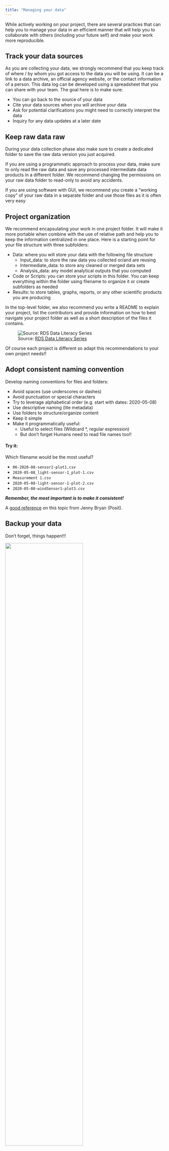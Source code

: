 ```yaml
---
title: "Managing your data"
---
```


While actively working on your project, there are several practices that can help you to manage your data in an efficient manner that will help you to collaborate with others (including your future self) and make your work more reproducible.


## Track your data sources

As you are collecting your data, we strongly recommend that you keep track of where / by whom you got access to the data you will be using.  It can be a link to a data archive, an official agency website, or the contact information of a person. This data log can be developed using a spreadsheet that you can share with your team. The goal here is to make sure:

- You can go back to the source of your data
- Cite your data sources when you will archive your data
- Ask for potential clarifications you might need to correctly interpret the data
- Inquiry for any data updates at a later date


## Keep raw data raw

During your data collection phase also make sure to create a dedicated folder to save the raw data version you just acquired. 

If you are using a programmatic approach to process your data, make sure to only read the raw data and save any processed intermediate data products in a different folder. We recommend changing the permissions on your raw data folder to read-only to avoid any accidents.

If you are using software with GUI, we recommend you create a "working copy" of your raw data in a separate folder and use those files as it is often very easy  


## Project organization

We recommend encapsulating your work in one project folder. It will make it more portable when combine with the use of relative path and help you to keep the information centralized in one place. Here is a starting point for your file structure with three subfolders:

- Data: where you will store your data with the following file structure
    - Input_data: to store the raw data you collected or/and are reusing
    - Intermediate_data: to store any cleaned or merged data sets
    - Analysis_data: any model analytical outputs that you computed
- Code or Scripts: you can store your scripts in this folder. You can keep everything within the folder using filename to organize it or create subfolders as needed
- Results: to store tables, graphs, reports, or any other scientific products you are producing

In the top-level folder, we also recommend you write a README to explain your project, list the contributors and provide information on how to best navigate your project folder as well as a short description of the files it contains.


![Source: [RDS Data Literacy Series](https://www.library.ucsb.edu/sites/default/files/dls-n8-2021-projectfolder-navy.pdf)](images/project_organization.png)


Of course each project is different so adapt this recommendations to your own project needs!!


## Adopt consistent naming convention

Develop naming conventions for files and folders:

- Avoid spaces (use underscores or dashes)
- Avoid punctuation or special characters
- Try to leverage alphabetical order (e.g. start with dates: 2020-05-08)
- Use descriptive naming (lite metadata)
- Use folders to structure/organize content
- Keep it simple
- Make it programmatically useful:
    - Useful to select files (Wildcard *, regular expression)
    - But don’t forget Humans need to read file names too!!

#### Try it:

Which filename would be the most useful?

- `06-2020-08-sensor2-plot1.csv`
- `2020-05-08_light-sensor-1_plot-1.csv`
- `Measurement 1.csv`
- `2020-05-08-light-sensor-1-plot-2.csv`
- `2020-05-08-windSensor1-plot3.csv`

***Remember, the most important is to make it consistent!***

A [good reference](https://speakerdeck.com/jennybc/how-to-name-files) on this topic from Jenny Bryan (Posit).


## Backup your data

Don't forget, things happen!!!

![](images/broken_laptop.png){width=70% fig-align="center"}

To protect yourself against data loss we suggest you backup your data following the 3-2-1 rule:

- Maintain **3** up-to-date copies of your data
- In **2** different storage solutions
- with **1** copy being off site or in the cloud

![Source: [RDS Data Literacy Series](https://www.library.ucsb.edu/sites/default/files/dls-databackup-n06-2022-navy.pdf)](images/backup321.png)

As a UCSB affiliate, you have access to cloud storage solutions such as Google Drive and Box and other departmental computing and storage resources. Check with your departmental IT Team!! 




## Making your work more reproducible  


### Analytical workflows

Building analytical workflows or data pipelines empowers you to iterate more quickly and integrate new information more easily. Say goodbye to copy-paste!! It also enables others to build on your work. Your research is important – but arguably only when others can find it, make sense of it, and build from it. You’re constantly collaborating and most importantly with Future You! Develop your workflows in a mindset geared towards collaboration. ***Workflows are rarely linear! They are developed iteratively, and one of the most helpful things you can do is talk about them with your research team.***

![The tidy workflow, Source: R for Data Science](images/tidy-workflow.png)

***Workflows are rarely linear! They are developed iteratively, and one of the most helpful things you can do is talk about them with your research team.***

### Code

One great way to build such workflow from raw data to scientific outputs is to use scripts and leave copy-pasting behind. Here are a few things to consider: 

- Comment your code... too much is not a thing
- Notebooks like Jupyter and RMarkdown can help you to be more explicit by integrating outputs/results along with your code
- Keep things in sync in a centralized place online to avoid duplication (data, scripts, code…)
- Centralize your data in shared computing resources or data repositories
- Use version control software (e.g. git) rather than your own bookkeeping methods (goodbye `script_JM_03v5b.R`)
- Code sharing and collaboration using code repository services (e.g. GitHub, GitLab, ...)



